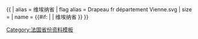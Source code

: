 {{ {{{1<noinclude>|country showdata</noinclude>}}}
| alias = 维埃纳省
| flag alias = Drapeau fr département Vienne.svg
| size = {{{size|}}}
| name = {{#if: {{{name|}}} | {{{name|}}} | 维埃纳省 }}
}}<noinclude>
[[Category:法国省份资料模板]]
</noinclude>